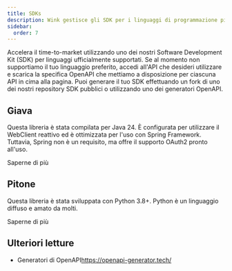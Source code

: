 ```yaml
---
title: SDKs
description: Wink gestisce gli SDK per i linguaggi di programmazione più diffusi.
sidebar:
  order: 7
---
```


Accelera il time-to-market utilizzando uno dei nostri Software Development Kit (SDK) per linguaggi ufficialmente supportati. Se al momento non supportiamo il tuo linguaggio preferito, accedi all'API che desideri utilizzare e scarica la specifica OpenAPI che mettiamo a disposizione per ciascuna API in cima alla pagina. Puoi generare il tuo SDK effettuando un fork di uno dei nostri repository SDK pubblici o utilizzando uno dei generatori OpenAPI.

## Giava

Questa libreria è stata compilata per Java 24. È configurata per utilizzare il WebClient reattivo ed è ottimizzata per l'uso con Spring Framework. Tuttavia, Spring non è un requisito, ma offre il supporto OAuth2 pronto all'uso.

<LinkButton href="https://github.com/wink-travel/wink-sdk-java" variant="secondary" icon="external">
  Saperne di più
</LinkButton>


## Pitone

Questa libreria è stata sviluppata con Python 3.8+. Python è un linguaggio diffuso e amato da molti.

<LinkButton href="https://github.com/wink-travel/wink-sdk-python" variant="secondary" icon="external">
  Saperne di più
</LinkButton>


## Ulteriori letture

* Generatori di OpenAPI<https://openapi-generator.tech/>

